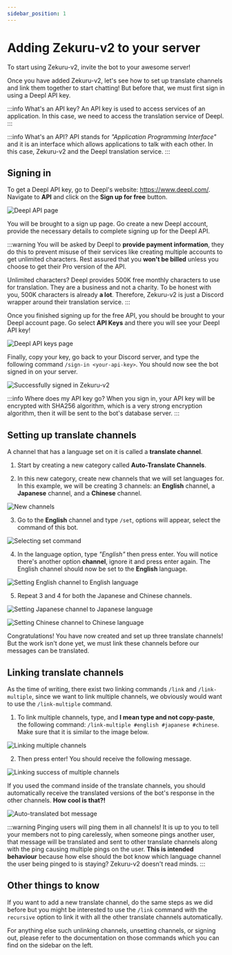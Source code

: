 ```yaml
---
sidebar_position: 1
---
```



# Adding Zekuru-v2 to your server

To start using Zekuru-v2, invite the bot to your awesome server!

<DiscordInviteLink
  imageSrc="/img/yuzuki.JPEG"
  imageAlt="Zekuru-v2 bot picture"
  name="Zekuru-v2"
  link="https://discord.com/oauth2/authorize?client_id=1161611086139768862&permissions=137976212544&scope=bot+applications.commands"
/>

Once you have added Zekuru-v2, let's see how to set up translate channels and link them together to start chatting! But before that, we must first sign in using a Deepl API key.

:::info What's an API key?
An API key is used to access services of an application. In this case, we need to access the translation service of Deepl.
:::

:::info What's an API?
API stands for _"Application Programming Interface"_ and it is an interface which allows applications to talk with each other. In this case, Zekuru-v2 and the Deepl translation service.
:::

## Signing in

To get a Deepl API key, go to Deepl's website: https://www.deepl.com/. Navigate to **API** and click on the **Sign up for free** button.

![Deepl API page](./images/deepl-api-page.png)

You will be brought to a sign up page. Go create a new Deepl account, provide the necessary details to complete signing up for the Deepl API.

:::warning
You will be asked by Deepl to **provide payment information**, they do this to prevent misuse of their services like creating multiple accounts to get unlimited characters. Rest assured that you **won't be billed** unless you choose to get their Pro version of the API.

Unlimited characters? Deepl provides 500K free monthly characters to use for translation. They are a business and not a charity. To be honest with you, 500K characters is already **a lot**. Therefore, Zekuru-v2 is just a Discord wrapper around their translation service.
:::

Once you finished signing up for the free API, you should be brought to your Deepl account page. Go select **API Keys** and there you will see your Deepl API key!

![Deepl API keys page](./images/deepl-api-keys-page.png)

Finally, copy your key, go back to your Discord server, and type the following command `/sign-in <your-api-key>`. You should now see the bot signed in on your server.

![Successfully signed in Zekuru-v2](./images/signed-in.png)

:::info Where does my API key go?
When you sign in, your API key will be encrypted with SHA256 algorithm, which is a very strong encryption algorithm, then it will be sent to the bot's database server.
:::

## Setting up translate channels

A channel that has a language set on it is called a **translate channel**.

1. Start by creating a new category called **Auto-Translate Channels**.

2. In this new category, create new channels that we will set languages for. In this example, we will be creating 3 channels: an **English** channel, a **Japanese** channel, and a **Chinese** channel.

![New channels](./images/new-channels.png)

3. Go to the **English** channel and type `/set`, options will appear, select the command of this bot.

![Selecting set command](./images/select-set.png)

4. In the language option, type _"English"_ then press enter. You will notice there's another option **channel**, ignore it and press enter again. The English channel should now be set to the **English** language.

![Setting English channel to English language](./images/english-set-channel.png)

5. Repeat 3 and 4 for both the Japanese and Chinese channels.

![Setting Japanese channel to Japanese language](./images/japanese-set-channel.png)

![Setting Chinese channel to Chinese language](./images/chinese-set-channel.png)

Congratulations! You have now created and set up three translate channels! But the work isn't done yet, we must link these channels before our messages can be translated.

## Linking translate channels

As the time of writing, there exist two linking commands `/link` and `/link-multiple`, since we want to link multiple channels, we obviously would want to use the `/link-multiple` command.

1. To link multiple channels, type, and **I mean type and not copy-paste**, the following command: `/link-multiple #english #japanese #chinese`. Make sure that it is similar to the image below.

![Linking multiple channels](./images/link-multiple.png)

2. Then press enter! You should receive the following message.

![Linking success of multiple channels](./images/success-link-multiple.png)

If you used the command inside of the translate channels, you should automatically receive the translated versions of the bot's response in the other channels. **How cool is that?!**

![Auto-translated bot message](./images/translated.png)

:::warning Pinging users will ping them in all channels!
It is up to you to tell your members not to ping carelessly, when someone pings another user, that message will be translated and sent to other translate channels along with the ping causing multiple pings on the user. **This is intended behaviour** because how else should the bot know which language channel the user being pinged to is staying? Zekuru-v2 doesn't read minds.
:::

## Other things to know

If you want to add a new translate channel, do the same steps as we did before but you might be interested to use the `/link` command with the `recursive` option to link it with all the other translate channels automatically.

For anything else such unlinking channels, unsetting channels, or signing out, please refer to the documentation on those commands which you can find on the sidebar on the left.
